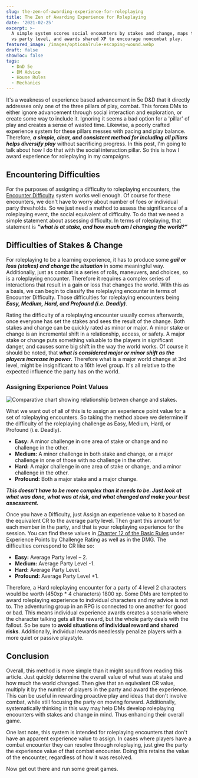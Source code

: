 ```yaml
---
slug: the-zen-of-awarding-experience-for-roleplaying
title: The Zen of Awarding Experience for Roleplaying
date: '2021-02-25'
excerpt: >-
  A simple system scores social encounters by stakes and change, maps them to CR
  vs party level, and awards shared XP to encourage noncombat play.
featured_image: /images/optionalrule-escaping-wound.webp
draft: false
showToc: false
tags:
  - DnD 5e
  - DM Advice
  - House Rules
  - Mechanics
---
```


It's a weakness of experience based advancement in 5e D&D that it directly addresses only one of the three pillars of play, combat. This forces DMs to either ignore advancement through social interaction and exploration, or create some way to include it. Ignoring it seems a bad option for a 'pillar' of play and creates a sense of wasted time. Likewise, a poorly crafted experience system for these pillars messes with pacing and play balance. Therefore, **_a simple, clear, and consistent method for including all pillars helps diversify play_** without sacrificing progress. In this post, I'm going to talk about how I do that with the social interaction pillar. So this is how I award experience for roleplaying in my campaigns.

## Encountering Difficulties

For the purposes of assigning a difficulty to roleplaying encounters, the [Encounter Difficulty](http://dndbeyond.com/sources/basic-rules/building-combat-encounters#EvaluatingEncounterDifficulty) system works well enough. Of course for these encounters, we don't have to worry about number of foes or individual party thresholds. So we just need a method to assess the significance of a roleplaying event, the social equivalent of difficulty. To do that we need a simple statement about assessing difficulty. In terms of roleplaying, that statement is **_&#8220;what is at stake, and how much am I changing the world?&#8221;_**

## Difficulties of Stakes & Change 

For roleplaying to be a learning experience, it has to produce some **_gail or loss (stakes) and change the situation_** in some meaningful way. Additionally, just as combat is a series of rolls, maneuvers, and choices, so is a roleplaying encounter. Therefore it requires a complex series of interactions that result in a gain or loss that changes the world. With this as a basis, we can begin to classify the roleplaying encounter in terms of Encounter Difficulty. Those difficulties for roleplaying encounters being **_Easy, Medium, Hard, and Profound (i.e. Deadly)_**.

Rating the difficulty of a roleplaying encounter usually comes afterwards, once everyone has set the stakes and sees the result of the change. Both stakes and change can be quickly rated as minor or major. A minor stake or change is an incremental shift in a relationship, access, or safety. A major stake or change puts something valuable to the players in significant danger, and causes some big shift in the way the world works. Of course it should be noted, that **_what is considered major or minor shift as the players increase in power_**. Therefore what is a major world change at 3rd level, might be insignificant to a 16th level group. It's all relative to the expected influence the party has on the world.

### Assigning Experience Point Values

![Comparative chart showing relationship betwen change and stakes.](/images/RPDifficulties-480x319.jpg)

What we want out of all of this is to assign an experience point value for a set of roleplaying encounters. So taking the method above we determine if the difficulty of the roleplaying challenge as Easy, Medium, Hard, or Profound (i.e. Deadly). 

  * **Easy:** A minor challenge in one area of stake or change and no challenge in the other.
  * **Medium:** A minor challenge in both stake and change, or a major challenge in one of those with no challenge in the other.
  * **Hard:** A major challenge in one area of stake or change, and a minor challenge in the other.
  * **Profound:** Both a major stake and a major change.

**_This doesn't have to be more complex than it needs to be. Just look at what was done, what was at risk, and what changed and make your best assessment._**

Once you have a Difficulty, just Assign an experience value to it based on the equivalent CR to the average party level. Then grant this amount for each member in the party, and that is your roleplaying experience for the session. You can find these values in [Chapter 12 of the Basic Rules](https://www.dndbeyond.com/sources/basic-rules/monsters#Challenge) under Experience Points by Challenge Rating as well as in the DMG. The difficulties correspond to CR like so:

  * **Easy:** Average Party level – 2.
  * **Medium:** Average Party Level -1.
  * **Hard:** Average Party Level.
  * **Profound:** Average Party Level +1.

Therefore, a Hard roleplaying encounter for a party of 4 level 2 characters would be worth (450xp * 4 characters) 1800 xp. Some DMs are tempted to award roleplaying experience to individual characters and my advice is not to. The adventuring group in an RPG is connected to one another for good or bad. This means individual experience awards creates a scenario where the character talking gets all the reward, but the whole party deals with the fallout. So be sure to **avoid situations of individual reward and shared risks**. Additionally, individual rewards needlessly penalize players with a more quiet or passive playstyle.

## Conclusion

Overall, this method is more simple than it might sound from reading this article. Just quickly determine the overall value of what was at stake and how much the world changed. Then give that an equivalent CR value, multiply it by the number of players in the party and award the experience. This can be useful in rewarding proactive play and ideas that don't involve combat, while still focusing the party on moving forward. Additionally, systematically thinking in this way may help DMs develop roleplaying encounters with stakes and change in mind. Thus enhancing their overall game.

One last note, this system is intended for roleplaying encounters that don't have an apparent experience value to assign. In cases where players have a combat encounter they can resolve through roleplaying, just give the party the experience value of that combat encounter. Doing this retains the value of the encounter, regardless of how it was resolved. 

Now get out there and run some great games.
